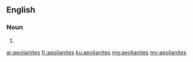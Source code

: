 ==English==

===Noun===
{{head|en}}

# {{plural of|aeolianite}}

[[ar:aeolianites]]
[[fr:aeolianites]]
[[ku:aeolianites]]
[[mg:aeolianites]]
[[my:aeolianites]]